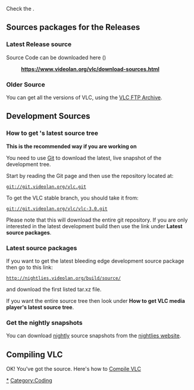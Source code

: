 Check the {{VLCSourceFile|NEWS}}.

== Sources packages for the Releases  ==

=== Latest Release source ===

{{VLC}} Source Code can be downloaded here ({{VLC:latest version}})
: '''https://www.videolan.org/vlc/download-sources.html'''

=== Older Source ===

You can get all the versions of VLC, using the [https://download.videolan.org/pub/vlc/ VLC FTP Archive].

== Development Sources ==

=== How to get {{VLC}}'s latest source tree ===
{{See also|Hacker Guide/VLC source tree}}

'''This is the recommended way if you are working on {{VLC}}'''

You need to use [[Git]] to download the latest, live snapshot of the development tree.

Start by reading the Git page and then use the repository located at:
 git://git.videolan.org/vlc.git

To get the VLC stable branch, you should take it from:
 git://git.videolan.org/vlc/vlc-3.0.git

Please note that this will download the entire git repository.  If you are only interested in the latest development build then use the link under '''Latest source packages'''.

=== Latest source packages ===
If you want to get the latest bleeding edge development source package then go to this link:
 http://nightlies.videolan.org/build/source/
and download the first listed tar.xz file.

If you want the entire source tree then look under '''How to get VLC media player's latest source tree'''.

=== Get the nightly snapshots ===

You can download [[nightly]] source snapshots from the [http://nightlies.videolan.org/build/source/?C=M;O=D nightlies website].

== Compiling VLC ==
OK! You've got the source. Here's how to [[Compile VLC]]

[[Category:Building|*]]
[[Category:Coding]]